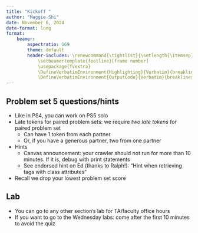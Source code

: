 ```yaml
---
title: "Kickoff "
author: "Maggie Shi"
date: November 6, 2024
date-format: long
format: 
    beamer:
        aspectratio: 169
        theme: default
        header-includes: \renewcommand{\tightlist}{\setlength{\itemsep}{3ex}\setlength{\parskip}{0pt}}
            \setbeamertemplate{footline}[frame number]
            \usepackage{fvextra}
            \DefineVerbatimEnvironment{Highlighting}{Verbatim}{breaklines,commandchars=\\\{\}}
            \DefineVerbatimEnvironment{OutputCode}{Verbatim}{breaklines,commandchars=\\\{\}}
---
```



## Problem set 5 questions/hints
- Like in PS4, you can work on PS5 solo
- Late tokens for paired problem sets: we require *two late tokens* for paired problem set
\vspace{2ex}
    - Can have 1 token from each partner
    - Or, if you have a generous partner, two from one partner 
- Hints
    - Canvas announcement: your crawler should not run for more than 10 minutes. If it is, debug with print statements
    - See endorsed hint on Ed (thanks to Ralph!): "Hint when retrieving tags with class attributes"
- Recall we drop your lowest problem set score

## Lab
- You can go to any other section's lab for TA/faculty office hours
- If you want to go to the Wednesday labs: come after the first 10 minutes to avoid the quiz
